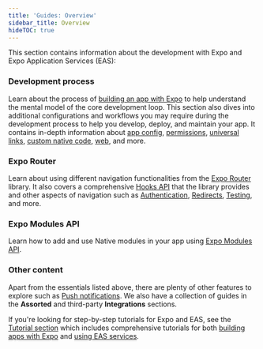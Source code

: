 ```yaml
---
title: 'Guides: Overview'
sidebar_title: Overview
hideTOC: true
---
```



This section contains information about the development with Expo and Expo Application Services (EAS):

### <span className="inline-flex items-center gap-2"><CodeSquare01Icon />Development process</span>

Learn about the process of [building an app with Expo](/workflow/overview/) to help understand the mental model of the core development loop. This section also dives into additional configurations and workflows you may require during the development process to help you develop, deploy, and maintain your app. It contains in-depth information about [app config](/workflow/configuration/), [permissions](/guides/permissions/), [universal links](/linking/into-your-app/), [custom native code](/workflow/continuous-native-generation/), [web](/workflow/web/), and more.

### <span className="inline-flex items-center gap-2"><RouterLogo />Expo Router</span>

Learn about using different navigation functionalities from the [Expo Router](/router/basics/layout/#root-layout) library. It also covers a comprehensive [Hooks API](/router/reference/hooks/) that the library provides and other aspects of navigation such as [Authentication](/router/reference/authentication/), [Redirects](/router/reference/redirects/), [Testing](/router/reference/testing/), and more.

### <span className="inline-flex items-center gap-2"><CpuChip01Icon />Expo Modules API</span>

Learn how to add and use Native modules in your app using [Expo Modules API](/modules/overview/).

### Other content

Apart from the essentials listed above, there are plenty of other features to explore such as [Push notifications](/push-notifications/overview/). We also have a collection of guides in the **Assorted** and third-party **Integrations** sections.

If you're looking for step-by-step tutorials for Expo and EAS, see the [Tutorial section](/tutorial/overview/) which includes comprehensive tutorials for both [building apps with Expo](/tutorial/introduction/) and [using EAS services](/tutorial/eas/introduction/).
